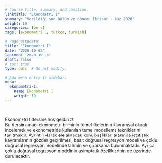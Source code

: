 ```yaml
---
# Course title, summary, and position.
linktitle: "Ekonometri I"
summary: "Verildiği son bölüm ve dönem: İktisat - Güz 2020"
weight: 10
categories: [Ders]
tags: [ekonometri I, türkçe, turkish]

# Page metadata.
title: "Ekonometri I"
date: "2020-10-05"
lastmod: "2020-10-13"
draft: false
# toc: true
type: docs  # Do not modify.

# Add menu entry to sidebar.
menu:
  ekonometri-i:
    name: Ekonometri I
    weight: 10
---
```


<br>

Ekonometri I dersine hoş geldiniz!  
Bu dersin amacı ekonometri biliminin temel ilkelerinin kavramsal olarak incelemek ve ekonometride kullanılan temel modelleme tekniklerini tanıtmaktır. Ayrıntılı olarak ele alınacak konu başlıkları arasında istatistik kavramlarının gözden geçirilmesi, basit doğrusal regresyon modeli ve çoklu doğrusal regresyon modelinde tahmin ve çıkarsama bulunmaktadır. Ayrıca çoklu doğrusal regresyon modelinin asimptotik özelliklerinin de üzerinde durulacaktır.

